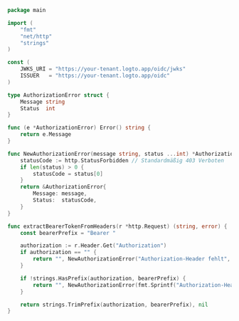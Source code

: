```go title="auth_middleware.go"
package main

import (
    "fmt"
    "net/http"
    "strings"
)

const (
    JWKS_URI = "https://your-tenant.logto.app/oidc/jwks"
    ISSUER   = "https://your-tenant.logto.app/oidc"
)

type AuthorizationError struct {
    Message string
    Status  int
}

func (e *AuthorizationError) Error() string {
    return e.Message
}

func NewAuthorizationError(message string, status ...int) *AuthorizationError {
    statusCode := http.StatusForbidden // Standardmäßig 403 Verboten
    if len(status) > 0 {
        statusCode = status[0]
    }
    return &AuthorizationError{
        Message: message,
        Status:  statusCode,
    }
}

func extractBearerTokenFromHeaders(r *http.Request) (string, error) {
    const bearerPrefix = "Bearer "

    authorization := r.Header.Get("Authorization")
    if authorization == "" {
        return "", NewAuthorizationError("Authorization-Header fehlt", http.StatusUnauthorized)
    }

    if !strings.HasPrefix(authorization, bearerPrefix) {
        return "", NewAuthorizationError(fmt.Sprintf("Authorization-Header muss mit \"%s\" beginnen", bearerPrefix), http.StatusUnauthorized)
    }

    return strings.TrimPrefix(authorization, bearerPrefix), nil
}
```
